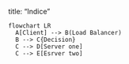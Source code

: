 
title: "Indice"

```mermaid
flowchart LR
  A[Client] --> B(Load Balancer)
  B --> C{Decision}
  C --> D[Server one]
  C --> E[Esrver two]
```




